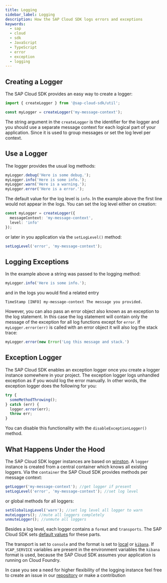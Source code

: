 ```yaml
---
title: Logging
sidebar_label: Logging
description: How the SAP Cloud SDK logs errors and exceptions
keywords:
  - sap
  - cloud
  - sdk
  - JavaScript
  - TypeScript
  - error
  - exception
  - logging
---
```


## Creating a Logger

The SAP Cloud SDK provides an easy way to create a logger:

<!-- vale off -->

```ts
import { createLogger } from '@sap-cloud-sdk/util';

const myLogger = createLogger('my-message-context');
```

<!-- vale on -->

The string argument in the `createLogger` is the identifier for the logger and you should use a separate message context for each logical part of your application.
Since it is used to group messages or set the log level per context.

## Use a Logger

The logger provides the usual log methods:

```ts
myLogger.debug('Here is some debug.');
myLogger.info('Here is some info.');
myLogger.warn('Here is a warning.');
myLogger.error('Here is a error.');
```

The default value for the log level is `info`.
In the example above the first line would not appear in the logs.
You can set the log level either on creation:

```ts
const myLogger = createLogger({
  messageContext: 'my-message-context',
  level: 'info'
});
```

or later in you application via the `setLogLevel()` method:

```ts
setLogLevel('error', 'my-message-context');
```

## Logging Exceptions

In the example above a string was passed to the logging method:

```ts
myLogger.info('Here is some info.');
```

and in the logs you would find a related entry

```
TimeStamp [INFO] my-message-context The message you provided.
```

However, you can also pass an error object also known as an exception to the log statement.
In this case the log statement will contain only the message of the exception for all log functions except for `error`.
If `myLogger.error(err)` is called with an error object it will also log the stack trace:

```ts
myLogger.error(new Error('Log this message and stack.')
```

## Exception Logger

The SAP Cloud SDK enables an exception logger once you create a logger instance somewhere in your project.
The exception logger logs unhandled exception as if you would log the error manually.
In other words, the exception logger does the following for you:

```ts
try {
  someMethodThrowing();
} catch (err) {
  logger.error(err);
  throw err;
}
```

You can disable this functionality with the `disableExceptionLogger()` method.

## What Happens Under the Hood

The SAP Cloud SDK logger instances are based on [winston](https://github.com/winstonjs/winston).
A `logger` instance is created from a central container which knows all existing loggers.
Via the `container` the SAP Cloud SDK provides methods per message context:

```ts
getLogger('my-message-context'); //get logger if present
setLogLevel('error', 'my-message-context'); //set log level
```

or global methods for all loggers:

```ts
setGlobalLogLevel('warn'); //set log level all logger to warn
muteLoggers(); //mute all loggers completely
unmuteLogger(); //unmute all loggers
```

Besides a log level, each logger contains a `format` and `transports`.
The SAP Cloud SDK sets [default values](https://github.com/SAP/cloud-sdk-js/blob/c8f11d600efbc28b6f6a89dec8552c518e204a0b/packages/util/src/logger/cloud-sdk-logger.ts#L97-L123) for these parts.

The transport is set to `console` and the format is set to [local](https://github.com/SAP/cloud-sdk-js/blob/main/packages/util/src/logger/format/local.ts) or [`kibana`](https://github.com/SAP/cloud-sdk-js/blob/main/packages/util/src/logger/format/kibana.ts).
If `VCAP_SERVICE` variables are present in the environment variables the `kibana` format is used, because the SAP Cloud SDK assumes your application is running on Cloud Foundry.

In case you see a need for higher flexibility of the logging instance feel free to create an issue in our [repository](https://github.com/SAP/cloud-sdk-js) or make a contribution
